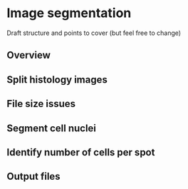 # Image segmentation

Draft structure and points to cover (but feel free to change)


## Overview


## Split histology images


## File size issues


## Segment cell nuclei


## Identify number of cells per spot


## Output files


